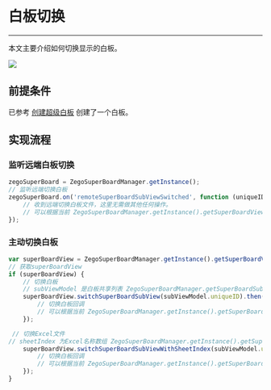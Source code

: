 # 白板切换

- - -

本文主要介绍如何切换显示的白板。

<Frame width="512" height="auto" caption=""><img src="https://doc-media.zego.im/sdk-doc/Pics/WhiteboardView/switch.gif" /></Frame>

## 前提条件

已参考 [创建超级白板](../quick-start/create-white-board.mdx) 创建了一个白板。

## 实现流程

### 监听远端白板切换

```javascript
zegoSuperBoard = ZegoSuperBoardManager.getInstance();
// 监听远端切换白板
zegoSuperBoard.on('remoteSuperBoardSubViewSwitched', function (uniqueID) {
    // 收到远端切换白板文件，这里无需做其他任何操作。
    // 可以根据当前 ZegoSuperBoardManager.getInstance().getSuperBoardView().getCurrentSuperBoardSubView() 的信息更新UI，如更新当前显示白板/文件名称。
});
```


### 主动切换白板

```javascript
var superBoardView = ZegoSuperBoardManager.getInstance().getSuperBoardView();
// 获取superBoardView
if (superBoardView) {
    // 切换白板
    // subViewModel 是白板共享列表 ZegoSuperBoardManager.getSuperBoardSubViewModelList() 中的一个model
    superBoardView.switchSuperBoardSubView(subViewModel.uniqueID).then(function(){
        // 切换白板回调
        // 可以根据当前 ZegoSuperBoardManager.getInstance().getSuperBoardView().getCurrentSuperBoardSubView() 的信息更新UI，如更新当前显示白板/文件名称。
    });

 // 切换Excel文件
// sheetIndex 为Excel名称数组 ZegoSuperBoardManager.getInstance().getSuperBoardView().getCurrentSuperBoardSubView().getExcelSheetNameList() 里的下标
    superBoardView.switchSuperBoardSubViewWithSheetIndex(subViewModel.uniqueID,sheetIndex).then(function(){
        // 切换白板回调
        // 可以根据当前 ZegoSuperBoardManager.getInstance().getSuperBoardView().getCurrentSuperBoardSubView() 的信息更新UI，如更新当前显示白板/文件名称。
    });
}
```
